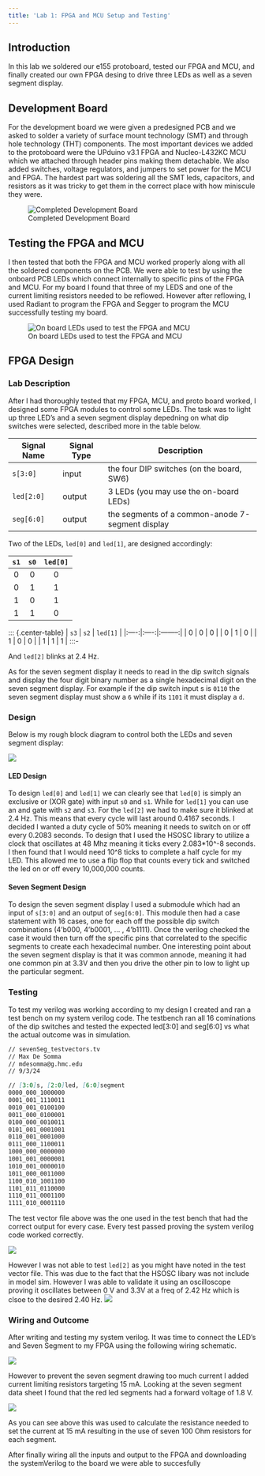 ```yaml
---
title: 'Lab 1: FPGA and MCU Setup and Testing'
---
```


## Introduction
In this lab we soldered our e155 protoboard, tested our FPGA and MCU, and finally created our own FPGA desing to drive three LEDs as well as a seven segment display.

## Development Board
For the development board we were given a predesigned PCB and we asked to solder a variety of surface mount technology (SMT) and through hole technology (THT) components. The most important devices we added to the protoboard were the UPduino v3.1 FPGA and Nucleo-L432KC MCU which we attached through header pins making them detachable. We also added switches, voltage regulators, and jumpers to set power for the MCU and FPGA. The hardest part was soldering all the SMT leds, capacitors, and resistors as it was tricky to get them in the correct place with how miniscule they were.

![Completed Development Board](images/protoboard.png)

## Testing the FPGA and MCU
I then tested that both the FPGA and MCU worked properly along with all the soldered components on the PCB. We were able to test by using the onboard PCB LEDs which connect internally to specific pins of the FPGA and MCU. For my board I found that three of my LEDS and one of the current limiting resistors needed to be reflowed. However after reflowing, I used Radiant to program the FPGA and Segger to program the MCU successfully testing my board.

![On board LEDs used to test the FPGA and MCU](images/onBoardLeds.png)

## FPGA Design
### Lab Description
After I had thoroughly tested that my FPGA, MCU, and proto board worked, I designed some FPGA modules to control some LEDs. The task was to light up three LED's and a seven segment display depedning on what dip switches were selected, described more in the table below. 

| Signal  Name | Signal Type | Description |
|--------------|-------------|-------------|
| `s[3:0]`  | input| the four DIP switches (on the board, SW6) |
| `led[2:0]`| output| 3 LEDs (you may use the on-board LEDs) |
| `seg[6:0]`| output| the segments of a common-anode 7-segment display |

Two of the LEDs, `led[0]` and `led[1]`, are designed accordingly:

::: {.center-table}
| `s1` | `s0` | `led[0]` |
|:----:|:----:|:--------:|
| 0  | 0  | 0    |
| 0  | 1  | 1     |
| 1  | 0  | 1     |
| 1  | 1  | 0    |
:::

::: {.center-table}
| `s3` | `s2` | `led[1]` |
|:----:|:----:|:--------:|
| 0    | 0    | 0      |
| 0    | 1    | 0      |
| 1    | 0    | 0      |
| 1    | 1    | 1       |
:::-

And `led[2]` blinks at 2.4 Hz. 

As for the seven segment display it needs to read in the dip switch signals and display the four digit binary number as a single hexadecimal digit on the seven segment display. For example if the dip switch input s is `0110` the seven segment display must show a `6` while if its `1101` it must display a `d`.

### Design
Below is my rough block diagram to control both the LEDs and seven segment display:

![](images/lab1BlockDiagram.png)

#### LED Design

To design `led[0]` and `led[1]` we can clearly see that `led[0]` is simply an exclusive or (XOR gate) with input `s0` and `s1`. While for `led[1]` you can use an and gate with `s2` and `s3`. For the `led[2]` we had to make sure it blinked at 2.4 Hz. This means that every cycle will last around 0.4167 seconds. I decided I wanted a duty cycle of 50% meaning it needs to switch on or off every 0.2083 seconds. To design that I used the HSOSC library to utilize a clock that oscillates at 48 Mhz meaning it ticks every 2.083*10^-8 seconds. I then found that I would need 10^8 ticks to complete a half cycle for my LED. This allowed me to use a flip flop that counts every tick and switched the led on or off every 10,000,000 counts.

#### Seven Segment Design
To design the seven segment display I used a submodule which had an input of `s[3:0]` and an output of `seg[6:0]`. This module then had a case statement with 16 cases, one for each off the possible dip switch combinations (4'b000, 4'b0001, ... , 4'b1111). Once the verilog checked the case it would then turn off the specific pins that correlated to the specific segments to create each hexadecimal number. One interesting point about the seven segment display is that it was common annode, meaning it had one common pin at 3.3V and then you drive the other pin to low to light up the particular segment.

### Testing
To test my verilog was working according to my design I created and ran a test bench on my system verilog code. The testbench ran all 16 cominations of the dip switches and tested the expected led[3:0] and seg[6:0] vs what the actual outcome was in simulation. 

```markdown
// sevenSeg_testvectors.tv
// Max De Somma
// mdesomma@g.hmc.edu
// 9/3/24

// [3:0]s, [2:0]led, [6:0]segment
0000_000_1000000
0001_001_1110011
0010_001_0100100
0011_000_0100001
0100_000_0010011
0101_001_0001001
0110_001_0001000
0111_000_1100011
1000_000_0000000
1001_001_0000001
1010_001_0000010
1011_000_0011000
1100_010_1001100
1101_011_0110000
1110_011_0001100
1111_010_0001110
```

The test vector file above was the one used in the test bench that had the correct output for every case. Every test passed proving the system verilog code worked correctly. 

![](images/testBench.png)

However I was not able to test `led[2]` as you might have noted in the test vector file. This was due to the fact that the HSOSC libary was not include in model sim. However I was able to validate it using an oscilloscope proving it oscillates between 0 V and 3.3V at a freq of 2.42 Hz which is clsoe to the desired 2.40 Hz. 
![](images/2.4HzLED.png)

### Wiring and Outcome
After writing and testing my system verilog. It was time to connect the LED's and Seven Segment to my FPGA using the following wiring schematic.

![](images/pinLayout.png)

However to prevent the seven segment drawing too much current I added current limiting resistors targeting 15 mA. Looking at the seven segment data sheet I found that the red led segments had a forward voltage of 1.8 V.

![](images/currentLimitingResistor.png)

 As you can see above this was used to calculate the resistance needed to set the current at 15 mA resulting in the use of seven 100 Ohm resistors for each segment. 

 After finally wiring all the inputs and output to the FPGA and downloading the systemVerilog to the board we were able to succesfully 